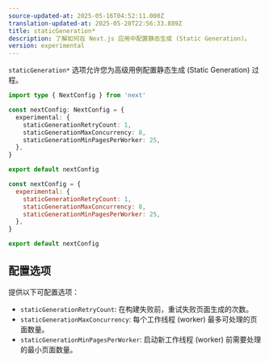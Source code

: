 ```yaml
---
source-updated-at: 2025-05-16T04:52:11.000Z
translation-updated-at: 2025-05-20T22:56:33.889Z
title: staticGeneration*
description: 了解如何在 Next.js 应用中配置静态生成 (Static Generation)。
version: experimental
---
```


`staticGeneration*` 选项允许您为高级用例配置静态生成 (Static Generation) 过程。

```ts filename="next.config.ts" switcher
import type { NextConfig } from 'next'

const nextConfig: NextConfig = {
  experimental: {
    staticGenerationRetryCount: 1,
    staticGenerationMaxConcurrency: 8,
    staticGenerationMinPagesPerWorker: 25,
  },
}

export default nextConfig
```

```js filename="next.config.js" switcher
const nextConfig = {
  experimental: {
    staticGenerationRetryCount: 1,
    staticGenerationMaxConcurrency: 8,
    staticGenerationMinPagesPerWorker: 25,
  },
}

export default nextConfig
```

## 配置选项

提供以下可配置选项：

- `staticGenerationRetryCount`: 在构建失败前，重试失败页面生成的次数。
- `staticGenerationMaxConcurrency`: 每个工作线程 (worker) 最多可处理的页面数量。
- `staticGenerationMinPagesPerWorker`: 启动新工作线程 (worker) 前需要处理的最小页面数量。